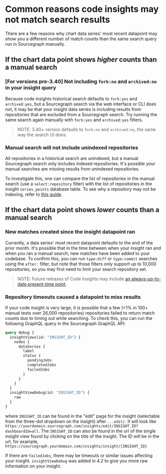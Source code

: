 # Common reasons code insights may not match search results

There are a few reasons why chart data series' most recent datapoint may show you a different number of match counts than the same search query run in Sourcegraph manually.

## If the chart data point shows *higher* counts than a manual search

### [For versions pre-3.40] Not including `fork:no` and `archived:no` in your insight query

Because code insights historical search defaults to `fork:yes` and `archived:yes`, but a Sourcegraph search via the web interface or CLI does not, it may be that your insight data series is including results from repositories that are excluded from a Sourcegraph search. Try running the same search again manually with `fork:yes` and `archived:yes` filters.

> NOTE: 3.40+ version defaults to `fork:no` and `archived:no`, the same way the search UI does.

### Manual search will not include unindexed repositories

All repositories in a historical search are unindexed, but a manual Sourcegraph search only includes indexed repositories. It's possible your manual searches are missing results from unindexed repositories.

To investigate this, one can compare the list of repositories in the manual search (use a `select:repository` filter) with the list of repositories in the insight `series_points` database table. To see why a repository may not be indexing, refer to [this guide](/admin/troubleshooting#sourcegraph-is-not-returning-results-from-a-repository-unless-repo-is-included).

## If the chart data point shows *lower* counts than a manual search

### New matches created since the insight datapoint ran

Currently, a data series' most recent datapoint defaults to the end of the prior month. It's possible that in the time between when your insight ran and when you ran a manual search, new matches have been added to your codebase. To confirm this, you can run `type:diff` or `type:commit` searches using the `after:` filter, but note that those filters only support up to 10,000 repositories, so you may first need to limit your search repository set.

> NOTE: Future releases of Code Insights may include [an always-up-to-date present-time point](https://github.com/sourcegraph/sourcegraph/issues/24186).

### Repository timeouts caused a datapoint to miss results

If your code insight is very large, it is possible that a few (\<1% in 100+ manual tests over 26,000 repositories) repositories failed to return match counts due to timing out while searching. To check this, you can run the following GraphQL query in the Sourcegraph GraphQL API:
```graphql
query debug {
  insightViews(id: "INSIGHT_ID") {
    nodes {
      dataSeries {
        label
        status {
          pendingJobs
          completedJobs
          failedJobs
        }
      }
    }
  }
  insightViewDebug(id: "INSIGHT_ID") {
    raw
  }
}
```

where `INSIGHT_ID` can be found in the "edit" page for the insight (selectable from the three-dot dropdown on the insight) after `...edit/`. It will look like `https://yourdomain.sourcegraph.com/insights/edit/INSIGHT_ID?dashboardId=all`. The `INSIGHT_ID` can also be found in the url of the single insight view found by clicking on the title of the insight. The ID will be in the url, for example, `https://sourcegraph.yourdomain.com/insights/insight/{INSIGHT_ID}`

If there are `failedJobs`, there may be timeouts or similar issues affecting your insight.
`insightViewDebug` was added in 4.2 to give you more raw information on your insight.
